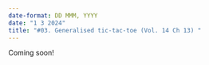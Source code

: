 ```yaml
---
date-format: DD MMM, YYYY
date: "1 3 2024"
title: "#03. Generalised tic-tac-toe (Vol. 14 Ch 13) "
---
```


Coming soon!

